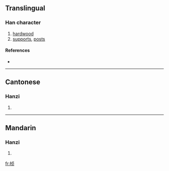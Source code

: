 {{see|楨}}
==Translingual==

===Han character===
{{Han char|rn=75|rad=木|as=06|sn=10|four=|canj=木卜月人 (DYBO)}}

# [[hardwood]]
# [[supports]], [[posts]]

====References====
* {{Han ref|kx=0526.211|hdz=21198.020|uh=6862|ud=26722}}

----

==Cantonese==

===Hanzi===
{{yue-hanzi|jyut=|y=jing1}}

# {{defn|Cantonese}}

----

==Mandarin==

===Hanzi===
{{cmn-hanzi|tra=楨|pin=[[zhēn]] ([[zhen1]]), [[zhēng]] ([[zheng1]])|wg=chen<sup>1</sup>, cheng<sup>1</sup>}}

# {{defn|Mandarin}}

[[fr:桢]]